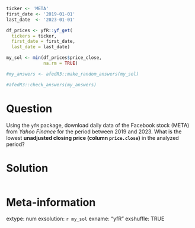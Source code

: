 ```r
ticker <- 'META'
first_date <- '2019-01-01'
last_date  <- '2023-01-01'

df_prices <- yfR::yf_get(
  tickers = ticker, 
  first_date = first_date, 
  last_date = last_date)

my_sol <- min(df_prices$price_close, 
              na.rm = TRUE)
```

```r
#my_answers <- afedR3::make_random_answers(my_sol)

#afedR3::check_answers(my_answers)
```

Question
========

Using the `yfR` package, download daily data of the Facebook stock (META) from _Yahoo Finance_ for the period between 2019 and 2023. What is the lowest **unadjusted closing price (column `price.close`)** in the analyzed period? 


Solution
================

```r
```


Meta-information
================
extype: num
exsolution: `r my_sol`
exname: "yfR"
exshuffle: TRUE

